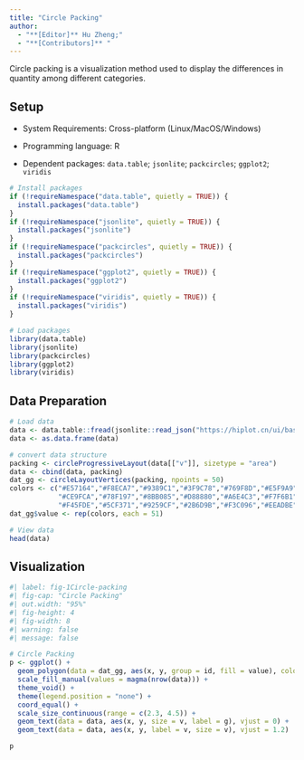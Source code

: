 ```yaml
---
title: "Circle Packing"
author:
  - "**[Editor]** Hu Zheng;"
  - "**[Contributors]** "
---
```


Circle packing is a visualization method used to display the differences in quantity among different categories.

## Setup

-   System Requirements: Cross-platform (Linux/MacOS/Windows)

-   Programming language: R

-   Dependent packages: `data.table`; `jsonlite`; `packcircles`; `ggplot2`; `viridis`

```r
# Install packages
if (!requireNamespace("data.table", quietly = TRUE)) {
  install.packages("data.table")
}
if (!requireNamespace("jsonlite", quietly = TRUE)) {
  install.packages("jsonlite")
}
if (!requireNamespace("packcircles", quietly = TRUE)) {
  install.packages("packcircles")
}
if (!requireNamespace("ggplot2", quietly = TRUE)) {
  install.packages("ggplot2")
}
if (!requireNamespace("viridis", quietly = TRUE)) {
  install.packages("viridis")
}

# Load packages
library(data.table)
library(jsonlite)
library(packcircles)
library(ggplot2)
library(viridis)
```

## Data Preparation

```r
# Load data
data <- data.table::fread(jsonlite::read_json("https://hiplot.cn/ui/basic/circle-packing/data.json")$exampleData$textarea[[1]])
data <- as.data.frame(data)

# convert data structure
packing <- circleProgressiveLayout(data[["v"]], sizetype = "area")
data <- cbind(data, packing)
dat_gg <- circleLayoutVertices(packing, npoints = 50)
colors <- c("#E57164","#F8ECA7","#9389C1","#3F9C78","#769F8D","#E5F9A9","#7CE9A4",
            "#CE9FCA","#78F197","#8BB085","#D88880","#A6E4C3","#F7F6B1","#C5E69A",
            "#F45FDE","#5CF371","#9259CF","#2B6D9B","#F3C096","#EEADBE")
dat_gg$value <- rep(colors, each = 51)

# View data
head(data)
```

## Visualization

```r
#| label: fig-1Circle-packing
#| fig-cap: "Circle Packing"
#| out.width: "95%"
#| fig-height: 4
#| fig-width: 8
#| warning: false
#| message: false

# Circle Packing
p <- ggplot() +
  geom_polygon(data = dat_gg, aes(x, y, group = id, fill = value), colour = "black", alpha = 0.4) +
  scale_fill_manual(values = magma(nrow(data))) +
  theme_void() +
  theme(legend.position = "none") +
  coord_equal() +
  scale_size_continuous(range = c(2.3, 4.5)) +
  geom_text(data = data, aes(x, y, size = v, label = g), vjust = 0) +
  geom_text(data = data, aes(x, y, label = v, size = v), vjust = 1.2)

p
```



